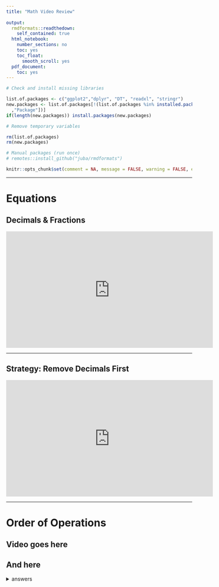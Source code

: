 ---
title: "Math Video Review"
    
output: 
  rmdformats::readthedown:
    self_contained: true
  html_notebook:
    number_sections: no
    toc: yes
    toc_float:
      smooth_scroll: yes
  pdf_document:
    toc: yes
---

<style>

p.underline > span {
  display:block;
  width:100%;
  padding-bottom:3px; /* how low underline should be */
  border-bottom:1px #9F2042; /*underline color*/
}

</style>

```{r include=FALSE}

# Check and install missing libraries

list.of.packages <- c("ggplot2","dplyr", "DT", "readxl", "stringr")
new.packages <- list.of.packages[!(list.of.packages %in% installed.packages()[
  ,"Package"])]
if(length(new.packages)) install.packages(new.packages)

# Remove temporary variables

rm(list.of.packages)
rm(new.packages)

# Manual packages (run once)
# remotes::install_github("juba/rmdformats")
```

```{r include=FALSE}
knitr::opts_chunk$set(comment = NA, message = FALSE, warning = FALSE, echo=FALSE)
```

<hr>

# Equations

## Decimals & Fractions

<iframe width="560" height="315" 
  src="https://www.youtube.com/embed/BOIA9wsM4ok" frameborder="0" 
  allow="accelerometer; autoplay; encrypted-media; gyroscope; 
  picture-in-picture" allowfullscreen></iframe>

<hr>

## Strategy: Remove Decimals First
 
<iframe width="560" height="315" src="https://www.youtube.com/embed/MfNa7J6Zfcs"
  frameborder="0" allow="accelerometer; autoplay; encrypted-media; gyroscope; 
  picture-in-picture" allowfullscreen></iframe>

<hr>

# Order of Operations

## Video goes here

## And here

<details><summary>answers</summary>here's the solution</details>

 

